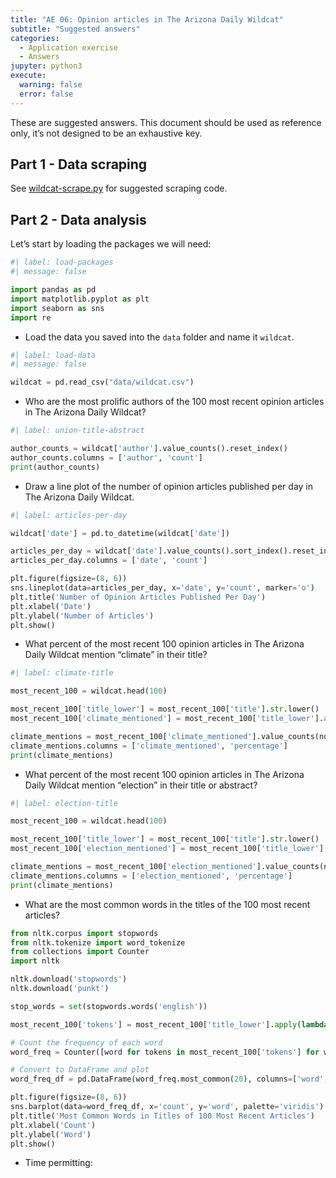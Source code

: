 ```yaml
---
title: "AE 06: Opinion articles in The Arizona Daily Wildcat"
subtitle: "Suggested answers"
categories: 
  - Application exercise
  - Answers
jupyter: python3
execute: 
  warning: false
  error: false
---
```


::: callout-important
These are suggested answers.
This document should be used as reference only, it's not designed to be an exhaustive key.
:::

## Part 1 - Data scraping

See [wildcat-scrape.py](https://github.com/INFO-511-F24/info-511-f24/blob/main/slides/08-web-scraping/wildcat-scrape.py) for suggested scraping code.

## Part 2 - Data analysis

Let's start by loading the packages we will need:

```python
#| label: load-packages
#| message: false

import pandas as pd
import matplotlib.pyplot as plt
import seaborn as sns
import re
```

-   Load the data you saved into the `data` folder and name it `wildcat`.

```python
#| label: load-data
#| message: false

wildcat = pd.read_csv("data/wildcat.csv")
```

-   Who are the most prolific authors of the 100 most recent opinion articles in The Arizona Daily Wildcat?

```python
#| label: union-title-abstract

author_counts = wildcat['author'].value_counts().reset_index()
author_counts.columns = ['author', 'count']
print(author_counts)
```

-   Draw a line plot of the number of opinion articles published per day in The Arizona Daily Wildcat.

```python
#| label: articles-per-day

wildcat['date'] = pd.to_datetime(wildcat['date'])

articles_per_day = wildcat['date'].value_counts().sort_index().reset_index()
articles_per_day.columns = ['date', 'count']

plt.figure(figsize=(8, 6))
sns.lineplot(data=articles_per_day, x='date', y='count', marker='o')
plt.title('Number of Opinion Articles Published Per Day')
plt.xlabel('Date')
plt.ylabel('Number of Articles')
plt.show()
```

-   What percent of the most recent 100 opinion articles in The Arizona Daily Wildcat mention "climate" in their title?

```python
#| label: climate-title

most_recent_100 = wildcat.head(100)

most_recent_100['title_lower'] = most_recent_100['title'].str.lower()
most_recent_100['climate_mentioned'] = most_recent_100['title_lower'].apply(lambda x: 'mentioned' if 'climate' in x else 'not mentioned')

climate_mentions = most_recent_100['climate_mentioned'].value_counts(normalize=True).reset_index()
climate_mentions.columns = ['climate_mentioned', 'percentage']
print(climate_mentions)
```

-   What percent of the most recent 100 opinion articles in The Arizona Daily Wildcat mention "election" in their title or abstract?

```python
#| label: election-title

most_recent_100 = wildcat.head(100)

most_recent_100['title_lower'] = most_recent_100['title'].str.lower()
most_recent_100['election_mentioned'] = most_recent_100['title_lower'].apply(lambda x: 'mentioned' if 'election' in x else 'not mentioned')

climate_mentions = most_recent_100['election_mentioned'].value_counts(normalize=True).reset_index()
climate_mentions.columns = ['election_mentioned', 'percentage']
print(climate_mentions)
```

-   What are the most common words in the titles of the 100 most recent articles?

```python
from nltk.corpus import stopwords
from nltk.tokenize import word_tokenize
from collections import Counter
import nltk

nltk.download('stopwords')
nltk.download('punkt')

stop_words = set(stopwords.words('english'))

most_recent_100['tokens'] = most_recent_100['title_lower'].apply(lambda x: [word for word in word_tokenize(x) if word.isalpha() and word not in stop_words])

# Count the frequency of each word
word_freq = Counter([word for tokens in most_recent_100['tokens'] for word in tokens])

# Convert to DataFrame and plot
word_freq_df = pd.DataFrame(word_freq.most_common(20), columns=['word', 'count'])

plt.figure(figsize=(8, 6))
sns.barplot(data=word_freq_df, x='count', y='word', palette='viridis')
plt.title('Most Common Words in Titles of 100 Most Recent Articles')
plt.xlabel('Count')
plt.ylabel('Word')
plt.show()
```

-   Time permitting:

